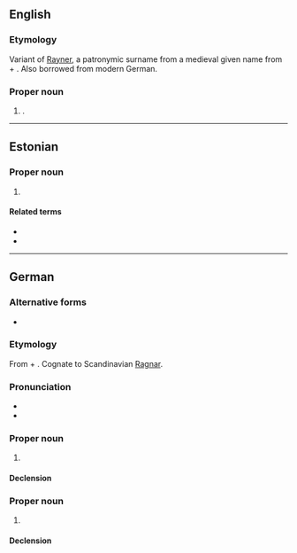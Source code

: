 {{also|rainer}}

==English==

===Etymology===
{{root|en|ine-pro|*ker-}}
Variant of [[Rayner]], a patronymic surname from a medieval given name from {{inh|en|gem-pro|-}} {{m|gem-pro|*raginą||counsel by the gods}} + {{m|gem-pro|*harjaz||army}}. Also borrowed from modern German.

===Proper noun===
{{en-proper noun}}

# {{surname|en|[[English]] and [[American]]|from=given names}}.

----

==Estonian==

===Proper noun===
{{head|et|proper noun}}

# {{given name|et|male|eq=de:Rainer}}

====Related terms====
* {{l|et|Rain}}
* {{l|et|Ragnar}}

----

==German==

===Alternative forms===
* {{alter|de|Reiner}}

===Etymology===
From {{inh|de|gem-pro|*raginą||counsel by the gods}} + {{m|gem-pro|*harjaz||army}}. Cognate to Scandinavian [[Ragnar]].

===Pronunciation===
* {{audio|de|De-Rainer.ogg|Audio}}
* {{homophones|de|reiner}}

===Proper noun===
{{de-proper noun|m,s,-:s}}

# {{given name|de|male}}

====Declension====
{{de-ndecl|m,s,-:s}}

===Proper noun===
{{de-proper noun|surname}}

# {{surname|de|from=patronymics}}

====Declension====
{{de-ndecl|surname}}